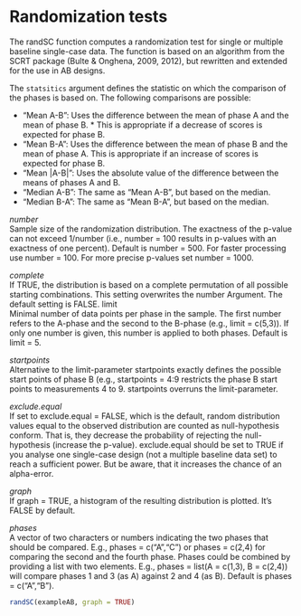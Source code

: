 # Randomization tests

The randSC function computes a randomization test for single or multiple baseline single-case data. The function is based on an algorithm from the SCRT package (Bulte & Onghena, 2009, 2012), but rewritten and extended for the use in AB designs.

The `statsitics` argument defines the statistic on which the comparison of the phases is based on. The following comparisons are possible:

- "Mean A-B": Uses the difference between the mean of phase A and the mean of phase B. * This is appropriate if a decrease of scores is expected for phase B.
- "Mean B-A": Uses the difference between the mean of phase B and the mean of phase A. This is appropriate if an increase of scores is expected for phase B.
- "Mean |A-B|": Uses the absolute value of the difference between the means of phases A and B.
- "Median A-B": The same as "Mean A-B", but based on the median.
- "Median B-A": The same as "Mean B-A", but based on the median.

*number*  	
Sample size of the randomization distribution. The exactness of the p-value can not exceed 1/number (i.e., number = 100 results in p-values with an exactness of one percent). Default is number = 500. For faster processing use number = 100. For more precise p-values set number = 1000.  

*complete*  	
If TRUE, the distribution is based on a complete permutation of all possible starting combinations. This setting overwrites the number Argument. The default setting is FALSE.
limit	
Minimal number of data points per phase in the sample. The first number refers to the A-phase and the second to the B-phase (e.g., limit = c(5,3)). If only one number is given, this number is applied to both phases. Default is limit = 5.

*startpoints*  	
Alternative to the limit-parameter startpoints exactly defines the possible start points of phase B (e.g., startpoints = 4:9 restricts the phase B start points to measurements 4 to 9. startpoints overruns the limit-parameter.

*exclude.equal*  	
If set to exclude.equal = FALSE, which is the default, random distribution values equal to the observed distribution are counted as null-hypothesis conform. That is, they decrease the probability of rejecting the null-hypothesis (increase the p-value). exclude.equal should be set to TRUE if you analyse one single-case design (not a multiple baseline data set) to reach a sufficient power. But be aware, that it increases the chance of an alpha-error.

*graph*  	
If graph = TRUE, a histogram of the resulting distribution is plotted. It's FALSE by default.


*phases*  	
A vector of two characters or numbers indicating the two phases that should be compared. E.g., phases = c("A","C") or phases = c(2,4) for comparing the second and the fourth phase. Phases could be combined by providing a list with two elements. E.g., phases = list(A = c(1,3), B = c(2,4)) will compare phases 1 and 3 (as A) against 2 and 4 (as B). Default is phases = c("A","B"). 


```r
randSC(exampleAB, graph = TRUE)
```
